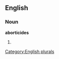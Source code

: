 
==English==

===Noun===
'''aborticides'''

# {{plural of|[[aborticide]]}}

[[Category:English plurals]]